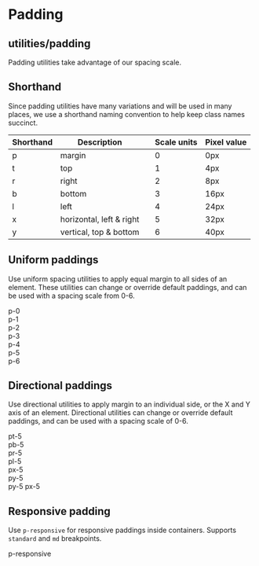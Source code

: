 
<Meta title="Utilities|Padding" />

# Padding

## utilities/padding

Padding utilities take advantage of our spacing scale.

## Shorthand

Since padding utilities have many variations and will be used in many places, we use a shorthand naming convention to help keep class names succinct.

| Shorthand | Description              |     | Scale units | Pixel value |
| --------- | ------------------------ | --- | ----------- | ----------- |
| p         | margin                   |     | 0           | 0px         |
| t         | top                      |     | 1           | 4px         |
| r         | right                    |     | 2           | 8px         |
| b         | bottom                   |     | 3           | 16px        |
| l         | left                     |     | 4           | 24px        |
| x         | horizontal, left & right |     | 5           | 32px        |
| y         | vertical, top & bottom   |     | 6           | 40px        |

## Uniform paddings

Use uniform spacing utilities to apply equal margin to all sides of an element. These utilities can change or override default paddings, and can be used with a spacing scale from 0-6.

<div style={{ display: 'flex', padding: 10 }}>

  <section style={{ backgroundColor: 'white', borderRadius: 5, boxShadow: '0 0 2rem 0 rgba(136, 152, 170, 0.4)', margin: 20 }} class="p-0">p-0</section>

  <section style={{ backgroundColor: 'white', borderRadius: 5, boxShadow: '0 0 2rem 0 rgba(136, 152, 170, 0.4)', margin: 20 }} class="p-1">p-1</section>

  <section style={{ backgroundColor: 'white', borderRadius: 5, boxShadow: '0 0 2rem 0 rgba(136, 152, 170, 0.4)', margin: 20 }} class="p-2">p-2</section>

  <section style={{ backgroundColor: 'white', borderRadius: 5, boxShadow: '0 0 2rem 0 rgba(136, 152, 170, 0.4)', margin: 20 }} class="p-3">p-3</section>

  <section style={{ backgroundColor: 'white', borderRadius: 5, boxShadow: '0 0 2rem 0 rgba(136, 152, 170, 0.4)', margin: 20 }} class="p-4">p-4</section>

  <section style={{ backgroundColor: 'white', borderRadius: 5, boxShadow: '0 0 2rem 0 rgba(136, 152, 170, 0.4)', margin: 20 }} class="p-5">p-5</section>

  <section style={{ backgroundColor: 'white', borderRadius: 5, boxShadow: '0 0 2rem 0 rgba(136, 152, 170, 0.4)', margin: 20 }} class="p-6">p-6</section>

</div>

## Directional paddings

Use directional utilities to apply margin to an individual side, or the X and Y axis of an element. Directional utilities can change or override default paddings, and can be used with a spacing scale of 0-6.

<div style={{ display: 'flex', padding: 10 }}>

  <section style={{ backgroundColor: 'white', borderRadius: 5, boxShadow: '0 0 2rem 0 rgba(136, 152, 170, 0.4)', margin: 20 }} class="pt-5">pt-5</section>

  <section style={{ backgroundColor: 'white', borderRadius: 5, boxShadow: '0 0 2rem 0 rgba(136, 152, 170, 0.4)', margin: 20 }} class="pb-5">pb-5</section>

  <section style={{ backgroundColor: 'white', borderRadius: 5, boxShadow: '0 0 2rem 0 rgba(136, 152, 170, 0.4)', margin: 20 }} class="pr-5">pr-5</section>

  <section style={{ backgroundColor: 'white', borderRadius: 5, boxShadow: '0 0 2rem 0 rgba(136, 152, 170, 0.4)', margin: 20 }} class="pl-5">pl-5</section>

  <section style={{ backgroundColor: 'white', borderRadius: 5, boxShadow: '0 0 2rem 0 rgba(136, 152, 170, 0.4)', margin: 20 }} class="px-5">px-5</section>

  <section style={{ backgroundColor: 'white', borderRadius: 5, boxShadow: '0 0 2rem 0 rgba(136, 152, 170, 0.4)', margin: 20 }}    class="py-5">py-5</section>

  <section style={{ backgroundColor: 'white', borderRadius: 5, boxShadow: '0 0 2rem 0 rgba(136, 152, 170, 0.4)', margin: 20 }}    class="py-5 px-5">py-5 px-5</section>

</div>

## Responsive padding

Use `p-responsive` for responsive paddings inside containers. Supports `standard` and `md` breakpoints.

<div style={{ display: 'flex', padding: 10 }}>
  <section style={{ backgroundColor: 'white', borderRadius: 5, boxShadow: '0 0 2rem 0 rgba(136, 152, 170, 0.4)', margin: 20 }} class="p-responsive">p-responsive</section>
</div>